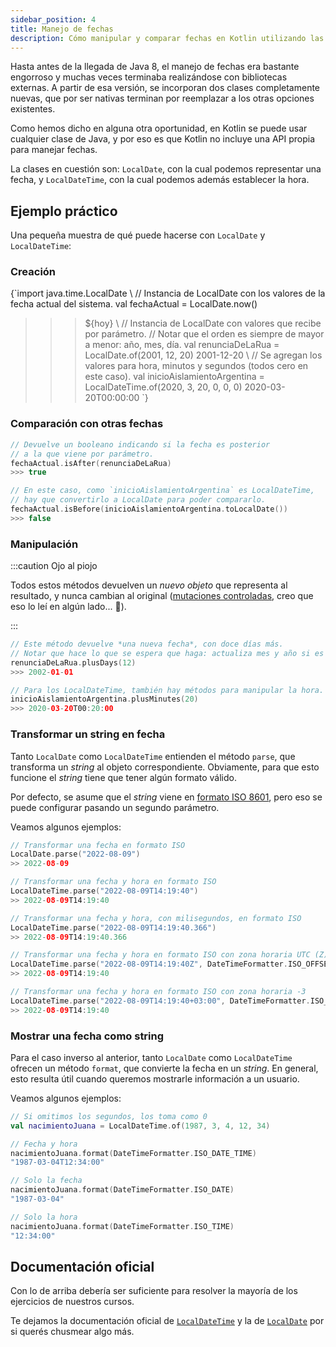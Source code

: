 ```yaml
---
sidebar_position: 4
title: Manejo de fechas
description: Cómo manipular y comparar fechas en Kotlin utilizando las clases de Java 8.
---
```



<!-- Qué complicado sacarle un ISO string a JS 🙄 -->


Hasta antes de la llegada de Java 8, el manejo de fechas era bastante engorroso y muchas veces terminaba realizándose con bibliotecas externas. A partir de esa versión, se incorporan dos clases completamente nuevas, que por ser nativas terminan por reemplazar a los otras opciones existentes.

Como hemos dicho en alguna otra oportunidad, en Kotlin se puede usar cualquier clase de Java, y por eso es que Kotlin no incluye una API propia para manejar fechas.

La clases en cuestión son: `LocalDate`, con la cual podemos representar una fecha, y `LocalDateTime`, con la cual podemos además establecer la hora.

## Ejemplo práctico

Una pequeña muestra de qué puede hacerse con `LocalDate` y `LocalDateTime`:

### Creación

<CodeBlock className="language-kotlin">{`import java.time.LocalDate
\ 
// Instancia de LocalDate con los valores de la fecha actual del sistema.
val fechaActual = LocalDate.now()
>>> ${hoy}
\ 
// Instancia de LocalDate con valores que recibe por parámetro.
// Notar que el orden es siempre de mayor a menor: año, mes, día.
val renunciaDeLaRua = LocalDate.of(2001, 12, 20)
>>> 2001-12-20
\ 
// Se agregan los valores para hora, minutos y segundos (todos cero en este caso).
val inicioAislamientoArgentina = LocalDateTime.of(2020, 3, 20, 0, 0, 0)
>>> 2020-03-20T00:00:00
`}

</CodeBlock>

### Comparación con otras fechas

```kotlin
// Devuelve un booleano indicando si la fecha es posterior
// a la que viene por parámetro.
fechaActual.isAfter(renunciaDeLaRua)
>>> true

// En este caso, como `inicioAislamientoArgentina` es LocalDateTime,
// hay que convertirlo a LocalDate para poder compararlo.
fechaActual.isBefore(inicioAislamientoArgentina.toLocalDate())
>>> false
```

### Manipulación

:::caution Ojo al piojo

Todos estos métodos devuelven un _nuevo objeto_ que representa al resultado, y nunca cambian al original ([mutaciones controladas](/docs/cualidades-disenio/cualidades-independientes-tecnologia/#mutaciones-controladas), creo que eso lo leí en algún lado... 🤔).

:::

```kotlin
// Este método devuelve *una nueva fecha*, con doce días más.
// Notar que hace lo que se espera que haga: actualiza mes y año si es necesario.
renunciaDeLaRua.plusDays(12)
>>> 2002-01-01

// Para los LocalDateTime, también hay métodos para manipular la hora.
inicioAislamientoArgentina.plusMinutes(20)
>>> 2020-03-20T00:20:00
```

### Transformar un string en fecha

Tanto `LocalDate` como `LocalDateTime` entienden el método `parse`, que transforma un _string_ al objeto correspondiente. Obviamente, para que esto funcione el _string_ tiene que tener algún formato válido.

Por defecto, se asume que el _string_ viene en [formato ISO 8601](https://es.wikipedia.org/wiki/ISO_8601), pero eso se puede configurar pasando un segundo parámetro.

Veamos algunos ejemplos:

```kotlin
// Transformar una fecha en formato ISO
LocalDate.parse("2022-08-09")
>> 2022-08-09

// Transformar una fecha y hora en formato ISO
LocalDateTime.parse("2022-08-09T14:19:40")
>> 2022-08-09T14:19:40

// Transformar una fecha y hora, con milisegundos, en formato ISO
LocalDateTime.parse("2022-08-09T14:19:40.366")
>> 2022-08-09T14:19:40.366

// Transformar una fecha y hora en formato ISO con zona horaria UTC (Z)
LocalDateTime.parse("2022-08-09T14:19:40Z", DateTimeFormatter.ISO_OFFSET_DATE_TIME)
>> 2022-08-09T14:19:40

// Transformar una fecha y hora en formato ISO con zona horaria -3
LocalDateTime.parse("2022-08-09T14:19:40+03:00", DateTimeFormatter.ISO_OFFSET_DATE_TIME)
>> 2022-08-09T14:19:40
```

### Mostrar una fecha como string

Para el caso inverso al anterior, tanto `LocalDate` como `LocalDateTime` ofrecen un método `format`, que convierte la fecha en un _string_. En general, esto resulta útil cuando queremos mostrarle información a un usuario.

Veamos algunos ejemplos:

```kotlin
// Si omitimos los segundos, los toma como 0
val nacimientoJuana = LocalDateTime.of(1987, 3, 4, 12, 34)

// Fecha y hora
nacimientoJuana.format(DateTimeFormatter.ISO_DATE_TIME)
"1987-03-04T12:34:00"

// Solo la fecha
nacimientoJuana.format(DateTimeFormatter.ISO_DATE)
"1987-03-04"

// Solo la hora
nacimientoJuana.format(DateTimeFormatter.ISO_TIME)
"12:34:00"
```

## Documentación oficial

Con lo de arriba debería ser suficiente para resolver la mayoría de los ejercicios de nuestros cursos.

Te dejamos la documentación oficial de [`LocalDateTime`](https://docs.oracle.com/javase/8/docs/api/java/time/LocalDateTime.html) y la de [`LocalDate`](https://docs.oracle.com/javase/8/docs/api/java/time/LocalDate.html) por si querés chusmear algo más.
